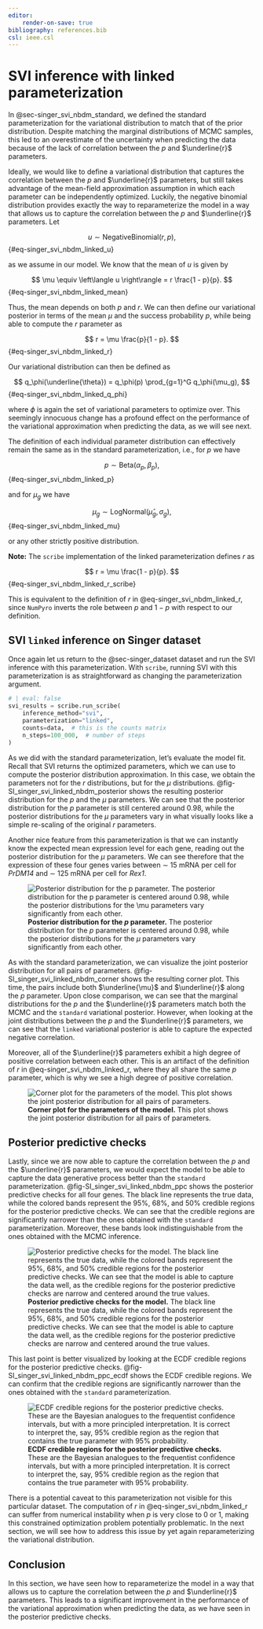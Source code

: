 ```yaml
---
editor:
    render-on-save: true
bibliography: references.bib
csl: ieee.csl
---
```


# SVI inference with linked parameterization {#sec-singer_svi_nbdm_linked}

In @sec-singer_svi_nbdm_standard, we defined the standard parameterization for
the variational distribution to match that of the prior distribution. Despite
matching the marginal distributions of MCMC samples, this led to an overestimate
of the uncertainty when predicting the data because of the lack of correlation
between the $p$ and $\underline{r}$ parameters.

Ideally, we would like to define a variational distribution that captures the
correlation between the $p$ and $\underline{r}$ parameters, but still takes
advantage of the mean-field approximation assumption in which each parameter can
be independently optimized. Luckily, the negative binomial distribution provides
exactly the way to reparameterize the model in a way that allows us to capture
the correlation between the $p$ and $\underline{r}$ parameters. Let 

$$
u \sim \text{NegativeBinomial}(r, p),
$${#eq-singer_svi_nbdm_linked_u}

as we assume in our model. We know that the mean of $u$ is given by

$$
\mu \equiv \left\langle u \right\rangle = r \frac{1 - p}{p}.
$${#eq-singer_svi_nbdm_linked_mean}

Thus, the mean depends on both $p$ and $r$. We can then define our variational
posterior in terms of the mean $\mu$ and the success probability $p$, while
being able to compute the $r$ parameter as

$$
r = \mu \frac{p}{1 - p}.
$${#eq-singer_svi_nbdm_linked_r}

Our variational distribution can then be defined as

$$
q_\phi(\underline{\theta}) =  q_\phi(p) \prod_{g=1}^G q_\phi(\mu_g),
$${#eq-singer_svi_nbdm_linked_q_phi}

where $\phi$ is again the set of variational parameters to optimize over. This
seemingly innocuous change has a profound effect on the performance of the
variational approximation when predicting the data, as we will see next.

The definition of each individual parameter distribution can effectively remain
the same as in the standard parameterization, i.e., for $p$ we have

$$
p \sim \text{Beta}(\alpha_p, \beta_p),
$${#eq-singer_svi_nbdm_linked_p}

and for $\mu_g$ we have

$$
\mu_g \sim \text{LogNormal}(\hat{\mu}_g, \sigma_g),
$${#eq-singer_svi_nbdm_linked_mu}

or any other strictly positive distribution.

**Note:** The `scribe` implementation of the linked parameterization defines
$r$ as

$$
r = \mu \frac{1 - p}{p}.
$${#eq-singer_svi_nbdm_linked_r_scribe}

This is equivalent to the definition of $r$ in @eq-singer_svi_nbdm_linked_r,
since `NumPyro` inverts the role between $p$ and $1 - p$ with respect to our
definition.

## SVI `linked` inference on Singer dataset

Once again let us return to the @sec-singer_dataset dataset and run the SVI
inference with this parameterization. With `scribe`, running SVI with this
parameterization is as straightforward as changing the parameterization
argument.

```python
# | eval: false
svi_results = scribe.run_scribe(
    inference_method="svi",
    parameterization="linked",
    counts=data,  # this is the counts matrix
    n_steps=100_000,  # number of steps
)
```

As we did with the standard parameterization, let's evaluate the model fit.
Recall that SVI returns the optimized parameters, which we can use to compute
the posterior distribution approximation. In this case, we obtain the parameters
not for the $r$ distributions, but for the $\mu$ distributions.
@fig-SI_singer_svi_linked_nbdm_posterior shows the resulting posterior
distribution for the $p$ and the $\mu$ parameters. We can see that the posterior
distribution for the $p$ parameter is still centered around 0.98, while the
posterior distributions for the $\mu$ parameters vary in what visually looks
like a simple re-scaling of the original $r$ parameters.

Another nice feature from this parameterization is that we can instantly know
the expected mean expression level for each gene, reading out the posterior
distribution for the $\mu$ parameters. We can see therefore that the expression
of these four genes varies between $\sim$ 15 mRNA per cell for *PrDM14* and
$\sim$ 125 mRNA per cell for *Rex1*.

![**Posterior distribution for the $p$ parameter.** The posterior distribution
for the $p$ parameter is centered around 0.98, while the posterior distributions
for the $\mu$ parameters vary significantly from each other.](
fig/supplementary/figSI_singer_svi_linked_nbdm_posterior){#fig-SI_singer_svi_linked_nbdm_posterior}

As with the standard parameterization, we can visualize the joint posterior
distribution for all pairs of parameters. @fig-SI_singer_svi_linked_nbdm_corner
shows the resulting corner plot. This time, the pairs include both
$\underline{\mu}$ and $\underline{r}$ along the $p$ parameter. Upon close
comparison, we can see that the marginal distributions for the $p$ and the
$\underline{r}$ parameters match both the MCMC and the `standard` variational
posterior. However, when looking at the joint distributions between the $p$
and the $\underline{r}$ parameters, we can see that the `linked` variational
posterior is able to capture the expected negative correlation.

Moreover, all of the $\underline{r}$ parameters exhibit a high degree of
positive correlation between each other. This is an artifact of the definition
of $r$ in @eq-singer_svi_nbdm_linked_r, where they all share the same $p$
parameter, which is why we see a high degree of positive correlation.

![**Corner plot for the parameters of the model.** This plot shows the joint
posterior distribution for all pairs of
parameters.](fig/supplementary/figSI_singer_svi_linked_nbdm_corner){#fig-SI_singer_svi_linked_nbdm_corner}

## Posterior predictive checks

Lastly, since we are now able to capture the correlation between the $p$ and
the $\underline{r}$ parameters, we would expect the model to be able to capture
the data generative process better than the `standard` parameterization.
@fig-SI_singer_svi_linked_nbdm_ppc shows the posterior predictive checks for all
four genes. The black line represents the true data, while the colored bands
represent the 95%, 68%, and 50% credible regions for the posterior predictive
checks. We can see that the credible regions are significantly narrower than the
ones obtained with the `standard` parameterization. Moreover, these bands look
indistinguishable from the ones obtained with the MCMC inference.

![**Posterior predictive checks for the model.** The black line represents the
true data, while the colored bands represent the 95%, 68%, and 50% credible
regions for the posterior predictive checks. We can see that the model is able
to capture the data well, as the credible regions for the posterior predictive
checks are narrow and centered around the true values.](
fig/supplementary/figSI_singer_svi_linked_nbdm_ppc){#fig-SI_singer_svi_linked_nbdm_ppc}

This last point is better visualized by looking at the ECDF credible regions for
the posterior predictive checks. @fig-SI_singer_svi_linked_nbdm_ppc_ecdf shows
the ECDF credible regions. We can confirm that the credible regions are
significantly narrower than the ones obtained with the `standard`
parameterization.

![**ECDF credible regions for the posterior predictive checks.** These are the
Bayesian analogues to the frequentist confidence intervals, but with a more
principled interpretation. It is correct to interpret the, say, 95% credible
region as the region that contains the true parameter with 95% probability.](
fig/supplementary/figSI_singer_svi_linked_nbdm_ppc_ecdf){#fig-SI_singer_svi_linked_nbdm_ppc_ecdf}

There is a potential caveat to this parameterization not visible for this
particular dataset. The computation of $r$ in @eq-singer_svi_nbdm_linked_r can
suffer from numerical instability when $p$ is very close to 0 or 1, making this
constrained optimization problem potentially problematic. In the next section,
we will see how to address this issue by yet again reparameterizing the
variational distribution.

## Conclusion

In this section, we have seen how to reparameterize the model in a way that
allows us to capture the correlation between the $p$ and $\underline{r}$
parameters. This leads to a significant improvement in the performance of the
variational approximation when predicting the data, as we have seen in the
posterior predictive checks.